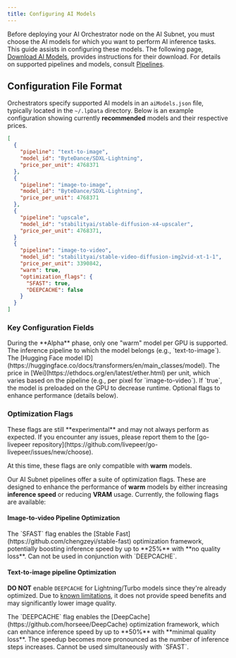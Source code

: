 ```yaml
---
title: Configuring AI Models
---
```


Before deploying your AI Orchestrator node on the AI Subnet, you must choose the
AI models for which you want to perform AI inference tasks. This guide assists
in configuring these models. The following page,
[Download AI Models](/ai/orchestrators/models-download), provides instructions
for their download. For details on supported pipelines and models, consult
[Pipelines](/ai/pipelines/text-to-image).

## Configuration File Format

Orchestrators specify supported AI models in an `aiModels.json` file, typically
located in the `~/.lpData` directory. Below is an example configuration showing
currently **recommended** models and their respective prices.

```json
[
  {
    "pipeline": "text-to-image",
    "model_id": "ByteDance/SDXL-Lightning",
    "price_per_unit": 4768371
  },
  {
    "pipeline": "image-to-image",
    "model_id": "ByteDance/SDXL-Lightning",
    "price_per_unit": 4768371
  },
  {
    "pipeline": "upscale",
    "model_id": "stabilityai/stable-diffusion-x4-upscaler",
    "price_per_unit": 4768371,
  }
  {
    "pipeline": "image-to-video",
    "model_id": "stabilityai/stable-video-diffusion-img2vid-xt-1-1",
    "price_per_unit": 3390842,
    "warm": true,
    "optimization_flags": {
      "SFAST": true,
      "DEEPCACHE": false
    }
  }
]
```

### Key Configuration Fields

<Info>
  During the **Alpha** phase, only one "warm" model per GPU is supported.
</Info>

<ParamField path="pipeline" type="string" required="true">
  The inference pipeline to which the model belongs (e.g., `text-to-image`).
</ParamField>
<ParamField path="model_id" type="string" required="true">
  The [Hugging Face model
  ID](https://huggingface.co/docs/transformers/en/main_classes/model).
</ParamField>
<ParamField path="price_per_unit" type="integer" required="true">
  The price in [Wei](https://ethdocs.org/en/latest/ether.html) per unit, which
  varies based on the pipeline (e.g., per pixel for `image-to-video`).
</ParamField>
<ParamField path="warm" type="boolean">
  If `true`, the model is preloaded on the GPU to decrease runtime.
</ParamField>
<ParamField path="optimization_flags" type="object">
  Optional flags to enhance performance (details below).
</ParamField>

### Optimization Flags

<Warning>
  These flags are still **experimental** and may not always perform as expected.
  If you encounter any issues, please report them to the [go-livepeer
  repository](https://github.com/livepeer/go-livepeer/issues/new/choose).
</Warning>

<Note>At this time, these flags are only compatible with **warm** models.</Note>

Our AI Subnet pipelines offer a suite of optimization flags. These are designed
to enhance the performance of **warm** models by either increasing **inference
speed** or reducing **VRAM** usage. Currently, the following flags are
available:

#### Image-to-video Pipeline Optimization

<ParamField path="SFAST" type="boolean">
  The `SFAST` flag enables the [Stable
  Fast](https://github.com/chengzeyi/stable-fast) optimization framework,
  potentially boosting inference speed by up to **25%** with **no quality
  loss**. Can not be used in conjunction with `DEEPCACHE`.
</ParamField>

#### Text-to-image pipeline Optimization

<Warning>**DO NOT** enable `DEEPCACHE` for Lightning/Turbo models since they're already optimized. Due to [known limitations](https://github.com/horseee/DeepCache/issues/27), it does not provide speed benefits and may significantly lower image quality.</Warning>

<ParamField path="DEEPCACHE" type="boolean">
  The `DEEPCACHE` flag enables the
  [DeepCache](https://github.com/horseee/DeepCache) optimization framework,
  which can enhance inference speed by up to **50%** with **minimal quality
  loss**. The speedup becomes more pronounced as the number of inference steps
  increases. Cannot be used simultaneously with `SFAST`.
</ParamField>

